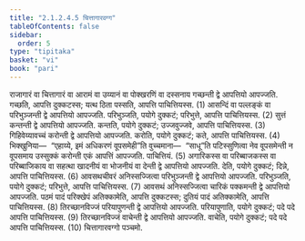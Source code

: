 ```yaml
---
title: "2.1.2.4.5 चित्तागारवग्ग"
tableOfContents: false
sidebar:
  order: 5
type: "tipitaka"
basket: "vi"
book: "pari"
---
```



<DynamicBreadcrumb />

<Division number="235" book="pari">

<Paragraph number="921" book="pari">
राजागारं वा चित्तागारं वा आरामं वा उय्यानं वा पोक्खरणिं वा दस्सनाय गच्छन्ती द्वे आपत्तियो आपज्जति. गच्छति, आपत्ति दुक्कटस्स; यत्थ ठिता पस्सति, आपत्ति पाचित्तियस्स. (1)
</Paragraph>

<Paragraph number="922" book="pari">
आसन्दिं वा पल्लङ्कं वा परिभुञ्जन्ती द्वे आपत्तियो आपज्जति. परिभुञ्जति, पयोगे दुक्कटं; परिभुत्ते, आपत्ति पाचित्तियस्स. (2)
</Paragraph>

<Paragraph number="923" book="pari">
सुत्तं कन्तन्ती द्वे आपत्तियो आपज्जति. कन्तति, पयोगे दुक्कटं; उज्जवुज्जवे, आपत्ति पाचित्तियस्स. (3)
</Paragraph>

<Paragraph number="924" book="pari">
गिहिवेय्यावच्चं करोन्ती द्वे आपत्तियो आपज्जति. करोति, पयोगे दुक्कटं; कते, आपत्ति पाचित्तियस्स. (4)
</Paragraph>

<Paragraph number="925" book="pari">
भिक्खुनिया—  “एहाय्ये, इमं अधिकरणं वूपसमेही”ति वुच्चमाना—  “साधू”ति पटिस्सुणित्वा नेव वूपसमेन्ती न वूपसमाय उस्सुक्कं करोन्ती एकं आपत्तिं आपज्जति. पाचित्तियं. (5)
</Paragraph>

<Paragraph number="926" book="pari">
अगारिकस्स वा परिब्बाजकस्स वा परिब्बाजिकाय वा सहत्था खादनीयं वा भोजनीयं वा देन्ती द्वे आपत्तियो आपज्जति. देति, पयोगे दुक्कटं; दिन्ने, आपत्ति पाचित्तियस्स. (6)
</Paragraph>

<Paragraph number="927" book="pari">
आवसथचीवरं अनिस्सज्जित्वा परिभुञ्जन्ती द्वे आपत्तियो आपज्जति. परिभुञ्जति, पयोगे दुक्कटं; परिभुत्ते, आपत्ति पाचित्तियस्स. (7)
</Paragraph>

<Paragraph number="928" book="pari">
आवसथं अनिस्सज्जित्वा चारिकं पक्कमन्ती द्वे आपत्तियो आपज्जति. पठमं पादं परिक्खेपं अतिक्कामेति, आपत्ति दुक्कटस्स; दुतियं पादं अतिक्कामेति, आपत्ति पाचित्तियस्स. (8)
</Paragraph>

<Paragraph number="929" book="pari">
तिरच्छानविज्जं परियापुणन्ती द्वे आपत्तियो आपज्जति. परियापुणाति, पयोगे दुक्कटं; पदे पदे आपत्ति पाचित्तियस्स. (9)
</Paragraph>

<Paragraph number="930" book="pari">
तिरच्छानविज्जं वाचेन्ती द्वे आपत्तियो आपज्जति. वाचेति, पयोगे दुक्कटं; पदे पदे आपत्ति पाचित्तियस्स. (10)

</Paragraph>
</Division>

<Paragraph number="931" type="center" book="pari">
चित्तागारवग्गो पञ्चमो.
</Paragraph>